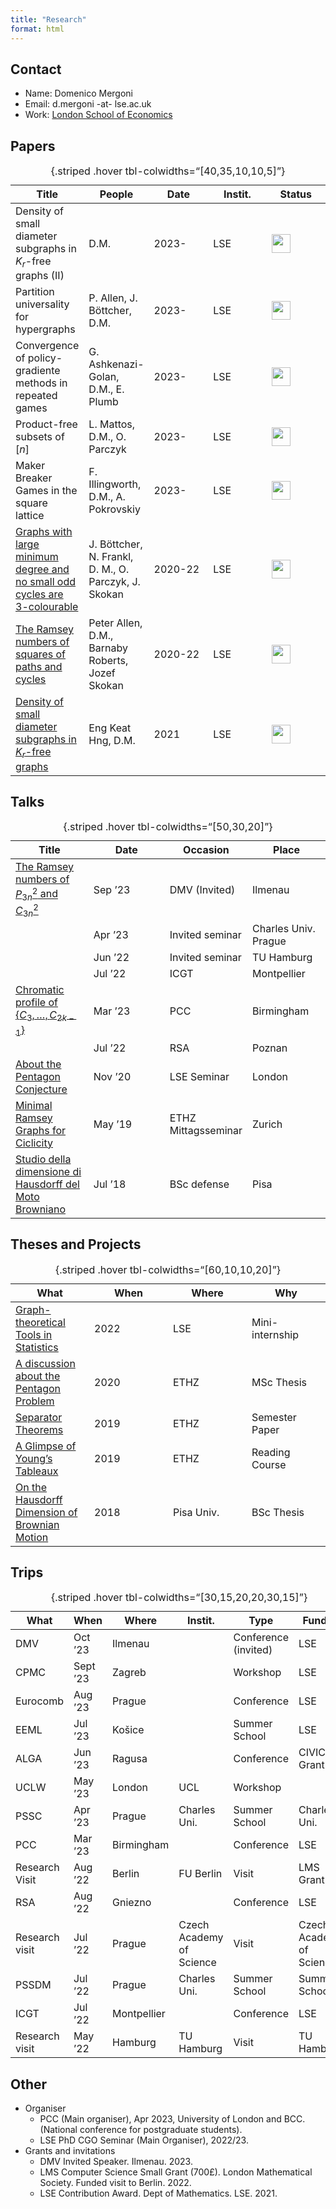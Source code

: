 ```yaml
---
title: "Research"
format: html
---
```


::: column-margin
::: callout-note
## Contact

-   Name: Domenico Mergoni
-   Email: d.mergoni -at- lse.ac.uk
-   Work: [London School of Economics](https://www.lse.ac.uk/mathematics)
:::
:::

::: panel-tabset
## Papers

| Title                                                                                                         | People                                               | Date    | Instit. | Status                                |
|---------------|---------------|---------------|---------------|---------------|
| Density of small diameter subgraphs in $K_r$-free graphs (II)                                                 | D.M.                                                 | 2023-   | LSE     | ![](../images/0.png){width="0.8cm"}   |
| Partition universality for hypergraphs                                                                        | P. Allen, J. Böttcher, D.M.                          | 2023-   | LSE     | ![](../images/0.png){width="0.8cm"}   |
| Convergence of policy-gradiente methods in repeated games                                                     | G. Ashkenazi-Golan, D.M., E. Plumb                   | 2023-   | LSE     | ![](../images/50.png){width="0.8cm"}  |
| Product-free subsets of $[n]$                                                                                 | L. Mattos, D.M., O. Parczyk                          | 2023-   | LSE     | ![](../images/50.png){width="0.8cm"}  |
| Maker Breaker Games in the square lattice                                                                     | F. Illingworth, D.M., A. Pokrovskiy                  | 2023-   | LSE     | ![](../images/50.png){width="0.8cm"}  |
| [Graphs with large minimum degree and no small odd cycles are 3-colourable](https://arxiv.org/abs/2302.01875) | J. Böttcher, N. Frankl, D. M., O. Parczyk, J. Skokan | 2020-22 | LSE     | ![](../images/100.png){width="0.8cm"} |
| [The Ramsey numbers of squares of paths and cycles](https://arxiv.org/abs/2212.14860)                         | Peter Allen, D.M., Barnaby Roberts, Jozef Skokan     | 2020-22 | LSE     | ![](../images/100.png){width="0.8cm"} |
| [Density of small diameter subgraphs in $K_r$-free graphs](https://arxiv.org/abs/2207.14297)                  | Eng Keat Hng, D.M.                                   | 2021    | LSE     | ![](../images/100.png){width="0.8cm"} |

: {.striped .hover tbl-colwidths="\[40,35,10,10,5\]"}

## Talks

| Title                                                                                                                                         | Date    | Occasion            | Place                |
|------------------|------------------|------------------|------------------|
| [The Ramsey numbers of $P_{3n}^2$ and $C_{3n}^2$](../Documents_files/Presentations/Ramsey_number_of_square_of_paths__slides.pdf)              | Sep '23 | DMV (Invited)       | Ilmenau              |
|                                                                                                                                               | Apr '23 | Invited seminar     | Charles Univ. Prague |
|                                                                                                                                               | Jun '22 | Invited seminar     | TU Hamburg           |
|                                                                                                                                               | Jul '22 | ICGT                | Montpellier          |
| [Chromatic profile of $\{C_3,\dots{},C_{2k-1}\}$](../Documents_files/Presentations/3_chromatic___Slides.pdf)                                  | Mar '23 | PCC                 | Birmingham           |
|                                                                                                                                               | Jul '22 | RSA                 | Poznan               |
| [About the Pentagon Conjecture](../Documents_files/Theses/MSc_presentation_LSE.pdf)                                                           | Nov '20 | LSE Seminar         | London               |
| [Minimal Ramsey Graphs for Ciclicity](../Documents_files/Presentations/Seminar___Minimal_Ramsey_Graphs_for_cyclicity___Domenico__slides_.pdf) | May '19 | ETHZ Mittagsseminar | Zurich               |
| [Studio della dimensione di Hausdorff del Moto Browniano](../Documents_files/Theses/BSc_Thesis.compressed.pdf)                                | Jul '18 | BSc defense         | Pisa                 |

: {.striped .hover tbl-colwidths="\[50,30,20\]"}

## Theses and Projects

| What                                                                                                 | When | Where      | Why             |
|------------------|------------------|------------------|------------------|
| [Graph-theoretical Tools in Statistics](../Documents_files/Presentations/)                           | 2022 | LSE        | Mini-internship |
| [A discussion about the Pentagon Problem](../Documents_files/Theses/MSc_Thesis.pdf)                  | 2020 | ETHZ       | MSc Thesis      |
| [Separator Theorems](../Documents_files/Presentations/Semester_Paper_Separator_Theorems.pdf)         | 2019 | ETHZ       | Semester Paper  |
| [A Glimpse of Young's Tableaux](../Documents_files/Presentations/Reading_course_Young_Tableaux.pdf)  | 2019 | ETHZ       | Reading Course  |
| [On the Hausdorff Dimension of Brownian Motion](../Documents_files/Theses/BSc_Thesis.compressed.pdf) | 2018 | Pisa Univ. | BSc Thesis      |

: {.striped .hover tbl-colwidths="\[60,10,10,20\]"}

## Trips

| What           | When     | Where       | Instit.                  | Type                 | Funded                   |
|------------|------------|------------|------------|------------|------------|
| DMV            | Oct '23  | Ilmenau     |                          | Conference (invited) | LSE                      |
| CPMC           | Sept '23 | Zagreb      |                          | Workshop             | LSE                      |
| Eurocomb       | Aug '23  | Prague      |                          | Conference           | LSE                      |
| EEML           | Jul '23  | Košice      |                          | Summer School        | LSE                      |
| ALGA           | Jun '23  | Ragusa      |                          | Conference           | CIVICA Grant             |
| UCLW           | May '23  | London      | UCL                      | Workshop             |                          |
| PSSC           | Apr '23  | Prague      | Charles Uni.             | Summer School        | Charles Uni.             |
| PCC            | Mar '23  | Birmingham  |                          | Conference           | LSE                      |
| Research Visit | Aug '22  | Berlin      | FU Berlin                | Visit                | LMS Grant                |
| RSA            | Aug '22  | Gniezno     |                          | Conference           | LSE                      |
| Research visit | Jul '22  | Prague      | Czech Academy of Science | Visit                | Czech Academy of Science |
| PSSDM          | Jul '22  | Prague      | Charles Uni.             | Summer School        | Summer School            |
| ICGT           | Jul '22  | Montpellier |                          | Conference           | LSE                      |
| Research visit | May '22  | Hamburg     | TU Hamburg               | Visit                | TU Hamburg               |

: {.striped .hover tbl-colwidths="\[30,15,20,20,30,15\]"}

## Other

-   Organiser
    -   PCC (Main organiser), Apr 2023, University of London and BCC. (National conference for postgraduate students).
    -   LSE PhD CGO Seminar (Main Organiser), 2022/23.
-   Grants and invitations
    -   DMV Invited Speaker. Ilmenau. 2023.
    -   LMS Computer Science Small Grant (700£). London Mathematical Society. Funded visit to Berlin. 2022.
    -   LSE Contribution Award. Dept of Mathematics. LSE. 2021.
:::
